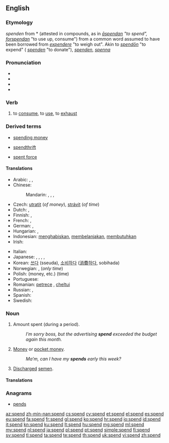 ==English==

===Etymology===
{{etyl|enm}} ''spenden'' from {{etyl|ang}} *{{term||-spendan}} (attested in compounds, as in ''[[aspendan#Old English|āspendan]] "to spend", [[forspendan#Old English|forspendan]]'' "to use up, consume") from a common {{etyl|gem}} word assumed to have been borrowed from {{etyl|la}} ''[[expendere#Latin|expendere]]'' "to weigh out". Akin to {{etyl|goh|-}} ''[[spendōn]]'' "to expend" ({{etyl|de|-}} ''[[spenden#German|spenden]]'' "to donate"), {{etyl|dum|-}} ''[[spenden#Middle Dutch|spenden]]'', {{etyl|non|-}} ''[[spenna#Old Norse|spenna]]''

===Pronunciation===
* {{SAMPA|/spEnd/}}
* {{IPA|/spɛnd/}}
* {{audio|en-us-spend.ogg|Audio (US)}}
* {{rhymes|ɛnd}}

===Verb===
{{en-verb|spends|spending|spent}}

# to [[consume]], to [[use]], to [[exhaust]]

===Derived terms===
{{rel-top3|Terms derived from ''spend'' (verb)}}
* [[spending money]]
{{rel-mid3}}
* [[spendthrift]]
{{rel-mid3}}
* [[spent force]]
{{rel-bottom}}

====Translations====
{{trans-top|to consume, to use, to exhaust}}
* Arabic: {{t|ar|صرف|tr=Sárafa}},  {{t|ar|أنفق|tr='anfaqa}}, {{qualifier|time}} {{t|ar|قضى|tr=qaDaa}}
* Chinese:
*: Mandarin: {{t-|cmn|花|tr=huā|sc=Hani}},  {{qualifier|time}} {{t-|cmn|度過|sc=Hani}},  {{t-|cmn|度过|tr=dùguò|sc=Hani}},  {{t-|cmn|度|tr=dù|sc=Hani}}
* Czech: [[utratit]] (''of money''), [[strávit]] (''of time'')
* Dutch: {{t+|nl|uitgeven}}, {{t-|nl|doorbrengen}}
* Finnish: {{t+|fi|kuluttaa}}, {{t+|fi|käyttää}}
* French: {{qualifier|time}} {{t+|fr|passer}}, {{qualifier|money, etc.}} {{t+|fr|dépenser}}
* German: {{t+|de|ausgeben}},  {{qualifier|time}} {{t+|de|verbringen}}
* Hungarian: {{t+|hu|költ}}, {{t+|hu|kiad}}
* Indonesian: [[habis|menghabiskan]], [[belanja|membelanjakan]], [[butuh|membutuhkan]]
* Irish: {{t-|ga|caith|xs=Irish}}
{{trans-mid}}
* Italian: {{t+|it|spendere}}
* Japanese: {{t+|ja|使う|tr=tsukau}}, {{t-|ja|かかる|tr=kakaru}}, {{t-|ja|要する|tr=ようする, yō-suru}}, {{t+|ja|消費|alt=消費する|tr=しょうひする, shōhi-suru}},  {{qualifier|time}} {{t|ja|過ごす|tr=sugosu}}
* Korean: [[쓰다]] (sseuda), [[소비하다]] ([[消費]][[하다]], sobihada)
* Norwegian: {{t|no|bruke}}, {{t|no|tilbringe}} (''only time'')
* Polish: {{t+|pl|tracić}} (money, etc.) {{t|pl|spędzać}} (time)
* Portuguese: {{t+|pt|gastar}}
* Romanian: [[petrece]] {{italbrac|time}}, [[cheltui]] {{italbrac|money, etc.}}
* Russian: {{qualifier|money, etc.}} {{t+|ru|тратить|tr=trátit’}},  {{qualifier|time}} {{t+|ru|проводить|tr=provodít’}}
* Spanish: {{t-|es|gastar}}
* Swedish: {{t|sv|ge ut}}
{{trans-bottom}}

===Noun===
{{en-noun}}

# Amount spent (during a period).
#: ''I’m sorry boss, but the advertising '''spend''' exceeded the budget again this month.''
# {{context|[[pluralize]]d|informal|often|childish}} [[money|Money]] or [[pocket money]].
#: ''Ma’m, can I have my '''spends''' early this week?''
# [[discharge|Discharged]] [[semen]].

====Translations====
{{trans-top|amount spent}}
{{trans-mid}}
{{trans-bottom}}

{{trans-top|a childish term for money or pocket money}}
{{trans-mid}}
{{trans-bottom}}

{{trans-top|discharged semen}}
{{trans-mid}}
{{trans-bottom}}

===Anagrams===
* [[pends#English|pends]]

[[az:spend]]
[[zh-min-nan:spend]]
[[cs:spend]]
[[cy:spend]]
[[et:spend]]
[[el:spend]]
[[es:spend]]
[[eu:spend]]
[[fa:spend]]
[[fr:spend]]
[[gl:spend]]
[[ko:spend]]
[[hr:spend]]
[[io:spend]]
[[id:spend]]
[[it:spend]]
[[kn:spend]]
[[ku:spend]]
[[lt:spend]]
[[hu:spend]]
[[mg:spend]]
[[ml:spend]]
[[my:spend]]
[[nl:spend]]
[[ja:spend]]
[[pl:spend]]
[[pt:spend]]
[[simple:spend]]
[[fi:spend]]
[[sv:spend]]
[[tl:spend]]
[[ta:spend]]
[[te:spend]]
[[th:spend]]
[[uk:spend]]
[[vi:spend]]
[[zh:spend]]